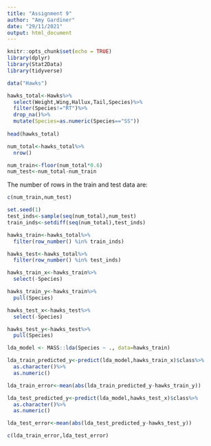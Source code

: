 ```yaml
---
title: "Assignment 9"
author: "Amy Gardiner"
date: "29/11/2021"
output: html_document
---
```


```r
knitr::opts_chunk$set(echo = TRUE)
library(dplyr)
library(Stat2Data)
library(tidyverse)
```


```r
data("Hawks")

hawks_total<-Hawks%>%
  select(Weight,Wing,Hallux,Tail,Species)%>%
  filter(Species!="RT")%>%
  drop_na()%>%
  mutate(Species=as.numeric(Species=="SS"))
  
head(hawks_total)

num_total<-hawks_total%>%
  nrow()

num_train<-floor(num_total*0.6)
num_test<-num_total-num_train

```

The number of rows in the train and test data are:
```r
c(num_train,num_test)
```

```r
set.seed(1)
test_inds<-sample(seq(num_total),num_test)
train_inds<-setdiff(seq(num_total),test_inds)

hawks_train<-hawks_total%>%
  filter(row_number() %in% train_inds)

hawks_test<-hawks_total%>%
  filter(row_number() %in% test_inds)

hawks_train_x<-hawks_train%>%
  select(-Species)

hawks_train_y<-hawks_train%>%
  pull(Species)

hawks_test_x<-hawks_test%>%
  select(-Species)

hawks_test_y<-hawks_test%>%
  pull(Species)

lda_model <- MASS::lda(Species ~ ., data=hawks_train)

lda_train_predicted_y<-predict(lda_model,hawks_train_x)$class%>%
  as.character()%>%
  as.numeric()

lda_train_error<-mean(abs(lda_train_predicted_y-hawks_train_y))

lda_test_predicted_y<-predict(lda_model,hawks_test_x)$class%>%
  as.character()%>%
  as.numeric()

lda_test_error<-mean(abs(lda_test_predicted_y-hawks_test_y))

c(lda_train_error,lda_test_error)
```






